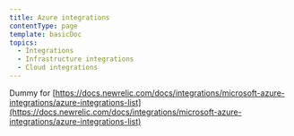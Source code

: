 ```yaml
---
title: Azure integrations
contentType: page
template: basicDoc
topics:
  - Integrations
  - Infrastructure integrations
  - Cloud integrations
---
```


Dummy for [https://docs.newrelic.com/docs/integrations/microsoft-azure-integrations/azure-integrations-list](https://docs.newrelic.com/docs/integrations/microsoft-azure-integrations/azure-integrations-list)
